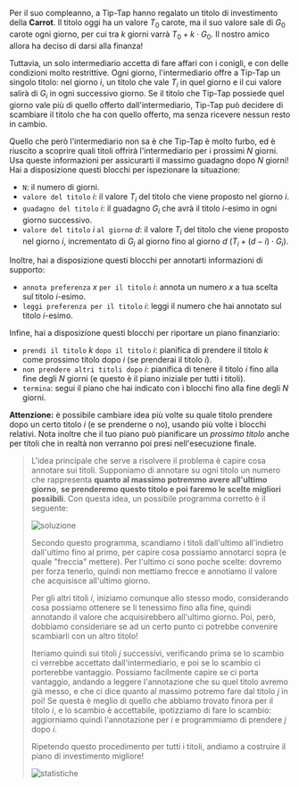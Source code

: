
Per il suo compleanno, a Tip-Tap hanno regalato un titolo di investimento della **Carrot**. Il titolo oggi ha un valore $T_0$ carote,
ma il suo valore sale di $G_0$ carote ogni giorno, per cui tra $k$ giorni varrà $T_0 + k \cdot G_0$. Il nostro amico allora ha deciso di darsi alla finanza!

Tuttavia, un solo intermediario accetta di fare affari con i conigli, e con delle condizioni molto restrittive. Ogni giorno,
l'intermediario offre a Tip-Tap un singolo titolo: nel giorno $i$, un titolo che vale $T_i$ in quel giorno e il cui valore salirà di $G_i$
in ogni successivo giorno. Se il titolo che Tip-Tap possiede quel giorno vale più di quello offerto dall'intermediario, Tip-Tap può decidere di scambiare il
titolo che ha con quello offerto, ma senza ricevere nessun resto in cambio.

Quello che però l'intermediario non sa è che Tip-Tap è molto furbo, ed è riuscito a scoprire quali titoli offrirà l'intermediario per i prossimi $N$ giorni.
Usa queste informazioni per assicurarti il massimo guadagno dopo $N$ giorni!
Hai a disposizione questi blocchi per ispezionare la situazione:

- `N`: il numero di giorni.
- `valore del titolo` $i$: il valore $T_i$ del titolo che viene proposto nel giorno $i$.
- `guadagno del titolo` $i$: il guadagno $G_i$ che avrà il titolo $i$-esimo in ogni giorno successivo.
- `valore del titolo` $i$ `al giorno` $d$: il valore $T_i$ del titolo che viene proposto nel giorno $i$, incrementato di $G_i$ al giorno fino al giorno $d$ ($T_i + (d-i) \cdot G_i$).

Inoltre, hai a disposizione questi blocchi per annotarti informazioni di supporto:

- `annota preferenza` $x$ `per il titolo` $i$: annota un numero $x$ a tua scelta sul titolo $i$-esimo.
- `leggi preferenza per il titolo` $i$: leggi il numero che hai annotato sul titolo $i$-esimo.

Infine, hai a disposizione questi blocchi per riportare un piano finanziario:

- `prendi il titolo` $k$ `dopo il titolo` $i$: pianifica di prendere il titolo $k$ come prossimo titolo dopo $i$ (se prenderai il titolo $i$).
- `non prendere altri titoli dopo` $i$: pianifica di tenere il titolo $i$ fino alla fine degli $N$ giorni (e questo è il piano iniziale per tutti i titoli).
- `termina`: segui il piano che hai indicato con i blocchi fino alla fine degli $N$ giorni.

**Attenzione:** è possibile cambiare idea più volte su quale titolo prendere dopo un certo titolo $i$ (e se prenderne o no), usando più volte i blocchi relativi.
Nota inoltre che il tuo piano può pianificare un _prossimo titolo_ anche per titoli che in realtà non verranno poi presi nell'esecuzione finale.

<Blockly
  customBlocks={customBlocks}
  initialBlocks={initialBlocks}
  testcases={testcases}
  visualizer={Visualizer}
/>

> L'idea principale che serve a risolvere il problema è capire cosa annotare sui titoli. Supponiamo
> di annotare su ogni titolo un numero che rappresenta **quanto al massimo potremmo avere all'ultimo giorno**,
> **se prenderemo questo titolo e poi faremo le scelte migliori possibili**.
> Con questa idea, un possibile programma corretto è il seguente:
>
> ![soluzione](sol.png)
>
> Secondo questo programma, scandiamo i titoli dall'ultimo all'indietro dall'ultimo fino al primo, per capire
> cosa possiamo annotarci sopra (e quale "freccia" mettere). Per l'ultimo ci sono poche scelte: dovremo per
> forza tenerlo, quindi non mettiamo frecce e annotiamo il valore che acquisisce all'ultimo giorno.
>
> Per gli altri titoli $i$, iniziamo comunque allo stesso modo, considerando cosa possiamo ottenere se li tenessimo
> fino alla fine, quindi annotando il valore che acquisirebbero all'ultimo giorno. Poi, però, dobbiamo consideriare
> se ad un certo punto ci potrebbe convenire scambiarli con un altro titolo!
>
> Iteriamo quindi sui titoli $j$ successivi, verificando prima se lo scambio ci verrebbe accettato dall'intermediario,
> e poi se lo scambio ci porterebbe vantaggio. Possiamo facilmente capire se ci porta vantaggio, andando a leggere
> l'annotazione che su quel titolo avremo già messo, e che ci dice quanto al massimo potremo fare dal titolo $j$
> in poi! Se questa è meglio di quello che abbiamo trovato finora per il titolo $i$, e lo scambio è accettabile,
> ipotizziamo di fare lo scambio: aggiorniamo quindi l'annotazione per $i$ e programmiamo di prendere $j$ dopo $i$.
>
> Ripetendo questo procedimento per tutti i titoli, andiamo a costruire il piano di investimento migliore!
>
> ![statistiche](stats.asy)
